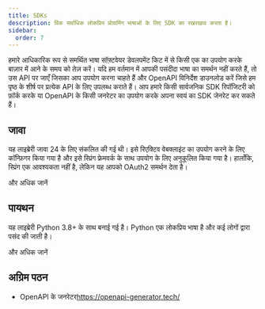 ```yaml
---
title: SDKs
description: विंक सर्वाधिक लोकप्रिय प्रोग्रामिंग भाषाओं के लिए SDK का रखरखाव करता है।
sidebar:
  order: 7
---
```


हमारे आधिकारिक रूप से समर्थित भाषा सॉफ़्टवेयर डेवलपमेंट किट में से किसी एक का उपयोग करके बाज़ार में आने के समय को तेज़ करें।
यदि हम वर्तमान में आपकी पसंदीदा भाषा का समर्थन नहीं करते हैं, तो उस API पर जाएँ जिसका आप उपयोग करना चाहते हैं और OpenAPI विनिर्देश डाउनलोड करें जिसे हम पृष्ठ के शीर्ष पर प्रत्येक API के लिए उपलब्ध कराते हैं। आप हमारे किसी सार्वजनिक SDK रिपॉजिटरी को फ़ॉर्क करके या OpenAPI के किसी जनरेटर का उपयोग करके अपना स्वयं का SDK जेनरेट कर सकते हैं।

## जावा

यह लाइब्रेरी जावा 24 के लिए संकलित की गई थी। इसे रिएक्टिव वेबक्लाइंट का उपयोग करने के लिए कॉन्फ़िगर किया गया है और इसे स्प्रिंग फ्रेमवर्क के साथ उपयोग के लिए अनुकूलित किया गया है। हालाँकि, स्प्रिंग एक आवश्यकता नहीं है, लेकिन यह आपको OAuth2 समर्थन देता है।

<LinkButton href="https://github.com/wink-travel/wink-sdk-java" variant="secondary" icon="external">
  और अधिक जानें
</LinkButton>


## पायथन

यह लाइब्रेरी Python 3.8+ के साथ बनाई गई है। Python एक लोकप्रिय भाषा है और कई लोगों द्वारा पसंद की जाती है।

<LinkButton href="https://github.com/wink-travel/wink-sdk-python" variant="secondary" icon="external">
  और अधिक जानें
</LinkButton>


## अग्रिम पठन

* OpenAPI के जनरेटर<https://openapi-generator.tech/>

